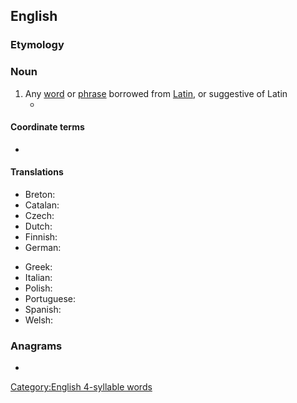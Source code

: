 ==English==

===Etymology===
{{suffix|en|Latin|ism}}

===Noun===
{{wikipedia}}
{{en-noun}}

# Any [[word]] or [[phrase]] borrowed from [[Latin]], or suggestive of Latin
#* {{Q|en|Ti Alkire, Carol Rosen|Romance Languages: a historical introduction|page 325|year=2010|quote=[discussing ''numquam'' in the Old French portion of the [[w:Oaths of Strasbourg|Oaths of Strasbourg]]] a Latinizing spelling, maybe a pure '''Latinism''', not surviving in modern French (but cf. Old French ''[[onques#Old French|onques]]'' < ''[[umquam#Latin|umquam]]'' ‘ever’). Note the double negative, literally ‘will never make no pact’}}

====Coordinate terms====
* {{list:foreignisms/en}}

====Translations====
{{trans-top|Latinism}}
* Breton: {{t|br|latinadur|m}}
* Catalan: {{t+|ca|llatinisme|m}}
* Czech: {{t|cs|latinismus|m}}
* Dutch: {{t+|nl|latinisme|n}}
* Finnish: {{t|fi|latinismi}}
* German: {{t+|de|Latinismus|m}}
{{trans-mid}}
* Greek: {{t+|el|λατινισμός|m}}
* Italian: {{t+|it|latinismo|m}}
* Polish: {{t+|pl|latynizm|m}}
* Portuguese: {{t+|pt|latinismo|m}}
* Spanish: {{t+|es|latinismo|m}}
* Welsh: {{t|cy|Lladineb|f}}
{{trans-bottom}}

===Anagrams===
* {{anagrams|en|a=aiilmnst|limitans}}

[[Category:English 4-syllable words]]